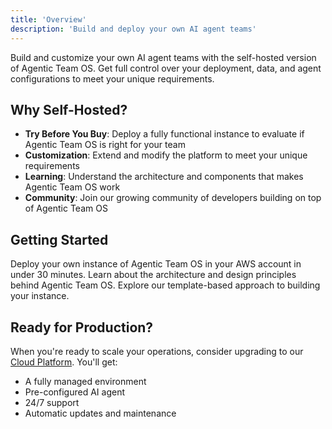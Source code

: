 ```yaml
---
title: 'Overview'
description: 'Build and deploy your own AI agent teams'
---
```


Build and customize your own AI agent teams with the self-hosted version of Agentic Team OS.
Get full control over your deployment, data, and agent configurations to meet your unique requirements. 

## Why Self-Hosted?

- **Try Before You Buy**: Deploy a fully functional instance to evaluate if Agentic Team OS is right for your team
- **Customization**: Extend and modify the platform to meet your unique requirements
- **Learning**: Understand the architecture and components that makes Agentic Team OS work
- **Community**: Join our growing community of developers building on top of Agentic Team OS

## Getting Started

<Card title="Quickstart Guide" icon="rocket" href="/self-hosting/quickstart">
  Deploy your own instance of Agentic Team OS in your AWS account in under 30 minutes.
</Card>

<Card title="Core Concepts" icon="book" href="/self-hosting/concepts/architecture">
  Learn about the architecture and design principles behind Agentic Team OS.
</Card>

<Card title="Templates" icon="code" href="/self-hosting/templates/api-template">
  Explore our template-based approach to building your instance.
</Card>

## Ready for Production?

When you're ready to scale your operations, consider upgrading to our [Cloud Platform](/cloud). You'll get:

- A fully managed environment
- Pre-configured AI agent
- 24/7 support
- Automatic updates and maintenance

